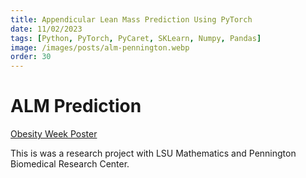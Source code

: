 ```yaml
---
title: Appendicular Lean Mass Prediction Using PyTorch
date: 11/02/2023
tags: [Python, PyTorch, PyCaret, SKLearn, Numpy, Pandas]
image: /images/posts/alm-pennington.webp
order: 30
---
```


# ALM Prediction

[Obesity Week Poster](https://onlinelibrary.wiley.com/doi/full/10.1002/oby.23626#oby23626-sec-1177)

This is was a research project with LSU Mathematics and Pennington Biomedical Research Center.
